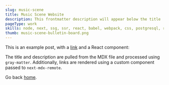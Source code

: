 ```yaml
---
slug: music-scene
title: Music Scene Website
description: This frontmatter description will appear below the title
pageType: work
skills: node, next, ssg, ssr, react, babel, webpack, css, postgresql, rest
thumb: music-scene-bulletin-board.png
---
```


This is an example post, with a [link](https://nextjs.org) and a React component:

The title and description are pulled from the MDX file and processed using `gray-matter`. Additionally, links are rendered using a custom component passed to `next-mdx-remote`.

<ImageOpt path='music-scene-bulletin-board.png' sizeSet='mid' />

Go back [home](/).
